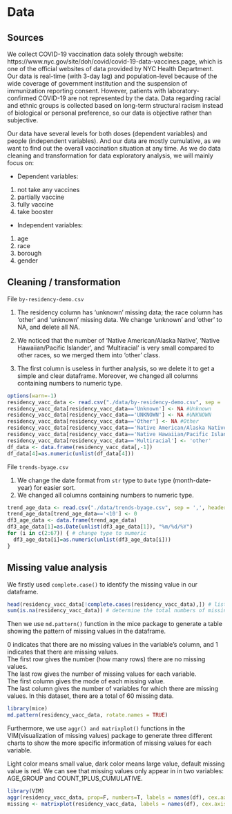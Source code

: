 # Data

## Sources

We collect COVID-19 vaccination data solely through website: https://www.nyc.gov/site/doh/covid/covid-19-data-vaccines.page, which is one of the official websites of data provided by NYC Health Department. Our data is real-time (with 3-day lag) and population-level because of the wide coverage of government institution and the suspension of immunization reporting consent. However, patients with laboratory-confirmed COVID-19 are not represented by the data. Data regarding racial and ethnic groups is collected based on long-term structural racism instead of biological or personal preference, so our data is objective rather than subjective.

Our data have several levels for both doses (dependent variables) and people (independent variables). And our data are mostly cumulative, as we want to find out the overall vaccination situation at any time. As we do data cleaning and transformation for data exploratory analysis, we will mainly focus on:

-   Dependent variables:

1.  not take any vaccines
2.  partially vaccine
3.  fully vaccine
4.  take booster

-   Independent variables:

1.  age
2.  race
3.  borough
4.  gender

## Cleaning / transformation

File `by-residency-demo.csv`

1.  The residency column has 'unknown' missing data; the race column has 'other' and 'unknown' missing data. We change 'unknown' and 'other' to NA, and delete all NA.

2.  We noticed that the number of 'Native American/Alaska Native', 'Native Hawaiian/Pacific Islander', and 'Multiracial' is very small compared to other races, so we merged them into 'other' class.

3.  The first column is useless in further analysis, so we delete it to get a simple and clear dataframe. Moreover, we changed all columns containing numbers to numeric type.

```r
options(warn=-1)
residency_vacc_data <- read.csv("./data/by-residency-demo.csv", sep = ',', header = T)
residency_vacc_data[residency_vacc_data=='Unknown'] <- NA #Unknown
residency_vacc_data[residency_vacc_data=='UNKNOWN'] <- NA #UNKNOWN
residency_vacc_data[residency_vacc_data=='Other'] <- NA #Other
residency_vacc_data[residency_vacc_data=='Native American/Alaska Native'] <- 'other'
residency_vacc_data[residency_vacc_data=='Native Hawaiian/Pacific Islander'] <- 'other'	
residency_vacc_data[residency_vacc_data=='Multiracial'] <- 'other'
df_data <- data.frame(residency_vacc_data[,-1])
df_data[4]=as.numeric(unlist(df_data[4]))
```

File `trends-byage.csv`

1.  We change the date format from `str` type to `Date` type (month-date-year) for easier sort.
2.  We changed all columns containing numbers to numeric type.

```r
trend_age_data <- read.csv("./data/trends-byage.csv", sep = ',', header = T)
trend_age_data[trend_age_data=='<10'] <- 0 
df3_age_data <- data.frame(trend_age_data)
df3_age_data[1]=as.Date(unlist(df3_age_data[1]), "%m/%d/%Y")
for (i in c(2:67)) { # change type to numeric
  df3_age_data[i]=as.numeric(unlist(df3_age_data[i]))
}
```

## Missing value analysis

We firstly used `complete.case()` to identify the missing value in our dataframe.

```r
head(residency_vacc_data[!complete.cases(residency_vacc_data),]) # list rows containing NA
sum(is.na(residency_vacc_data)) # determine the total numbers of missing value
```

Then we use `md.pattern()` function in the mice package to generate a table showing the pattern of missing values in the dataframe.

0 indicates that there are no missing values in the variable's column, and 1 indicates that there are missing values.\
The first row gives the number (how many rows) there are no missing values.\
The last row gives the number of missing values for each variable.\
The first column gives the mode of each missing value.\
The last column gives the number of variables for which there are missing values. In this dataset, there are a total of 60 missing data.

```r
library(mice)
md.pattern(residency_vacc_data, rotate.names = TRUE)
```

Furthermore, we use `aggr() and matrixplot()` functions in the VIM(visualization of missing values) package to generate three different charts to show the more specific information of missing values for each variable.

Light color means small value, dark color means large value, default missing value is red. We can see that missing values only appear in in two variables: AGE_GROUP and COUNT_1PLUS_CUMULATIVE.

```r
library(VIM)
aggr(residency_vacc_data, prop=F, numbers=T, labels = names(df), cex.axis = .6, oma = c(10,10,5,1))
missing <- matrixplot(residency_vacc_data, labels = names(df), cex.axis = .32, oma = c(10,10,5,1))
```
